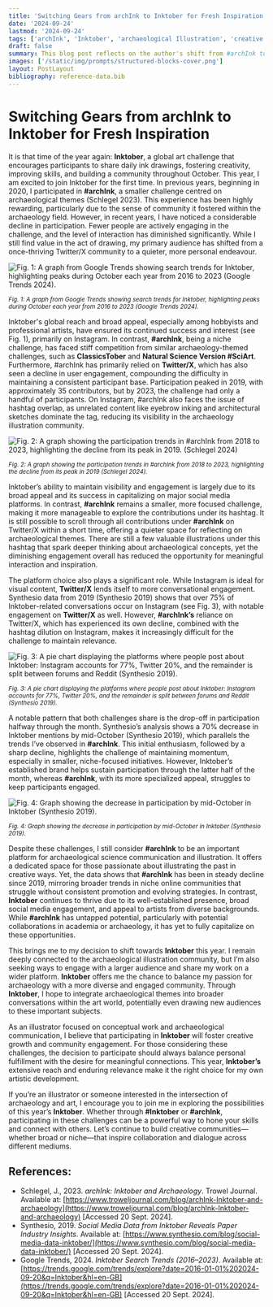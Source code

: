 ```yaml
---
title: 'Switching Gears from archInk to Inktober for Fresh Inspiration'
date: '2024-09-24'
lastmod: '2024-09-24'
tags: ['archInk', 'Inktober', 'archaeological Illustration', 'creative challenge']
draft: false
summary: This blog post reflects on the author's shift from #archInk to Inktober, examining the decline in #archInk's participation and the broad appeal of Inktober. By comparing community engagement and platform usage, the author explains why Inktober offers a larger audience and greater creative opportunities, while still acknowledging the value of #archInk's niche focus.
images: ['/static/img/prompts/structured-blocks-cover.png']
layout: PostLayout
bibliography: reference-data.bib
---
```


# Switching Gears from archInk to Inktober for Fresh Inspiration

It is that time of the year again: **Inktober**, a global art challenge that encourages participants to share daily ink drawings, fostering creativity, improving skills, and building a community throughout October. This year, I am excited to join Inktober for the first time. In previous years, beginning in 2020, I participated in **#archInk**, a smaller challenge centred on archaeological themes (Schlegel 2023). This experience has been highly rewarding, particularly due to the sense of community it fostered within the archaeology field. However, in recent years, I have noticed a considerable decline in participation. Fewer people are actively engaging in the challenge, and the level of interaction has diminished significantly. While I still find value in the act of drawing, my primary audience has shifted from a once-thriving Twitter/X community to a quieter, more personal endeavour.

![Fig. 1: A graph from Google Trends showing search trends for Inktober, highlighting peaks during October each year from 2016 to 2023 (Google Trends 2024).](/static/img/blog/Inktober/Fig1InterestInInktoberOverTime.jpg)

<sub className="bottom-8">*Fig. 1: A graph from Google Trends showing search trends for Inktober, highlighting peaks during October each year from 2016 to 2023 (Google Trends 2024).*</sub>

Inktober's global reach and broad appeal, especially among hobbyists and professional artists, have ensured its continued success and interest (see Fig. 1), primarily on Instagram. In contrast, **#archInk**, being a niche challenge, has faced stiff competition from similar archaeology-themed challenges, such as **ClassicsTober** and **Natural Science Version #SciArt**. Furthermore, #archInk has primarily relied on **Twitter/X**, which has also seen a decline in user engagement, compounding the difficulty in maintaining a consistent participant base. Participation peaked in 2019, with approximately 35 contributors, but by 2023, the challenge had only a handful of participants. On Instagram, #archInk also faces the issue of hashtag overlap, as unrelated content like eyebrow inking and architectural sketches dominate the tag, reducing its visibility in the archaeology illustration community.

![Fig. 2: A graph showing the participation trends in #archInk from 2018 to 2023, highlighting the decline from its peak in 2019. (Schlegel 2024)](/static/img/blog/Inktober/Fig2ArchInkParticipation2018To2023.jpg)

<sub className="bottom-8">*Fig. 2: A graph showing the participation trends in #archInk from 2018 to 2023, highlighting the decline from its peak in 2019 (Schlegel 2024).*</sub>

Inktober’s ability to maintain visibility and engagement is largely due to its broad appeal and its success in capitalizing on major social media platforms. In contrast, **#archInk** remains a smaller, more focused challenge, making it more manageable to explore the contributions under its hashtag. It is still possible to scroll through all contributions under **#archInk** on Twitter/X within a short time, offering a quieter space for reflecting on archaeological themes. There are still a few valuable illustrations under this hashtag that spark deeper thinking about archaeological concepts, yet the diminishing engagement overall has reduced the opportunity for meaningful interaction and inspiration.

The platform choice also plays a significant role. While Instagram is ideal for visual content, **Twitter/X** lends itself to more conversational engagement. Synthesio data from 2019 (Synthesio 2019) shows that over 75% of Inktober-related conversations occur on Instagram (see Fig. 3), with notable engagement on **Twitter/X** as well. However, **#archInk’s** reliance on Twitter/X, which has experienced its own decline, combined with the hashtag dilution on Instagram, makes it increasingly difficult for the challenge to maintain relevance.

![Fig. 3: A pie chart displaying the platforms where people post about Inktober: Instagram accounts for 77%, Twitter 20%, and the remainder is split between forums and Reddit (Synthesio 2019).](/static/img/blog/Inktober/Fig3PlatformDistributionForInktober.jpg)

<sub className="bottom-8">*Fig. 3: A pie chart displaying the platforms where people post about Inktober: Instagram accounts for 77%, Twitter 20%, and the remainder is split between forums and Reddit (Synthesio 2019).*</sub>

A notable pattern that both challenges share is the drop-off in participation halfway through the month. Synthesio’s analysis shows a 70% decrease in Inktober mentions by mid-October (Synthesio 2019), which parallels the trends I’ve observed in **#archInk**. This initial enthusiasm, followed by a sharp decline, highlights the challenge of maintaining momentum, especially in smaller, niche-focused initiatives. However, Inktober’s established brand helps sustain participation through the latter half of the month, whereas **#archInk**, with its more specialized appeal, struggles to keep participants engaged.

![Fig. 4: Graph showing the decrease in participation by mid-October in Inktober (Synthesio 2019).](/static/img/blog/Inktober/Fig4InktoberMidOctoberEngagementDrop.jpg)

<sub className="bottom-8">*Fig. 4: Graph showing the decrease in participation by mid-October in Inktober (Synthesio 2019).*</sub>

Despite these challenges, I still consider **#archInk** to be an important platform for archaeological science communication and illustration. It offers a dedicated space for those passionate about illustrating the past in creative ways. Yet, the data shows that **#archInk** has been in steady decline since 2019, mirroring broader trends in niche online communities that struggle without consistent promotion and evolving strategies. In contrast, **Inktober** continues to thrive due to its well-established presence, broad social media engagement, and appeal to artists from diverse backgrounds. While **#archInk** has untapped potential, particularly with potential collaborations in academia or archaeology, it has yet to fully capitalize on these opportunities.

This brings me to my decision to shift towards **Inktober** this year. I remain deeply connected to the archaeological illustration community, but I’m also seeking ways to engage with a larger audience and share my work on a wider platform. **Inktober** offers me the chance to balance my passion for archaeology with a more diverse and engaged community. Through **Inktober**, I hope to integrate archaeological themes into broader conversations within the art world, potentially even drawing new audiences to these important subjects.

As an illustrator focused on conceptual work and archaeological communication, I believe that participating in **Inktober** will foster creative growth and community engagement. For those considering these challenges, the decision to participate should always balance personal fulfillment with the desire for meaningful connections. This year, **Inktober’s** extensive reach and enduring relevance make it the right choice for my own artistic development.

If you’re an illustrator or someone interested in the intersection of archaeology and art, I encourage you to join me in exploring the possibilities of this year’s **Inktober**. Whether through **#Inktober** or **#archInk**, participating in these challenges can be a powerful way to hone your skills and connect with others. Let’s continue to build creative communities—whether broad or niche—that inspire collaboration and dialogue across different mediums.

## References:

- Schlegel, J., 2023. *archInk: Inktober and Archaeology*. Trowel Journal. Available at: [https://www.troweljournal.com/blog/archInk-Inktober-and-archaeology](https://www.troweljournal.com/blog/archInk-Inktober-and-archaeology) [Accessed 20 Sept. 2024].
- Synthesio, 2019. *Social Media Data from Inktober Reveals Paper Industry Insights*. Available at: [https://www.synthesio.com/blog/social-media-data-inktober/](https://www.synthesio.com/blog/social-media-data-inktober/) [Accessed 20 Sept. 2024].
- Google Trends, 2024. *Inktober Search Trends (2016–2023)*. Available at: [https://trends.google.com/trends/explore?date=2016-01-01%202024-09-20&q=Inktober&hl=en-GB](https://trends.google.com/trends/explore?date=2016-01-01%202024-09-20&q=Inktober&hl=en-GB) [Accessed 20 Sept. 2024].
